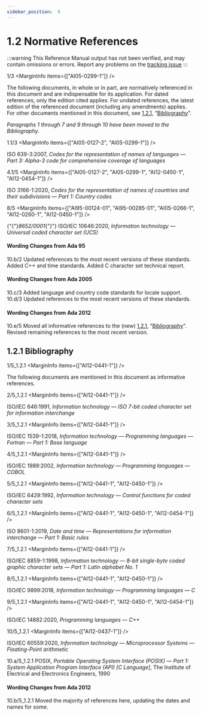 ```yaml
---
sidebar_position:  6
---
```


# 1.2 Normative References

:::warning
This Reference Manual output has not been verified,
and may contain omissions or errors.
Report any problems on the [tracking issue](https://github.com/ada-lang-io/ada-lang-io/issues/20)
:::


<MarginText>1/3</MarginText>
<MarginInfo items={["AI05-0299-1"]} />
<p>The following documents, in whole or in part, are normatively referenced in this document and are indispensable for its application. For dated references, only the edition cited applies. For undated references, the latest edition of the referenced document (including any amendments) applies. For other documents mentioned in this document, see <a href="../AA-1/AA-1.2#Subclause_1.2.1">1.2.1</a>, &ldquo;<a href="../AA-1/AA-1.2#Subclause_1.2.1">Bibliography</a>&rdquo;. <br /></p>

<p><em>Paragraphs 1 through 7 and 9 through 10 have been moved to the Bibliography.</em> <br /></p>

<MarginText>1.1/3</MarginText>
<MarginInfo items={["AI05-0127-2", "AI05-0299-1"]} />
<p>ISO 639-3:2007, <em>Codes for the representation of names of languages &mdash; Part 3: Alpha-3 code for comprehensive coverage of languages</em><br /></p>

<MarginText>4.1/5</MarginText>
<MarginInfo items={["AI05-0127-2", "AI05-0299-1", "AI12-0450-1", "AI12-0454-1"]} />
<p>ISO 3166-1:2020, <em>Codes for the representation of names of countries and their subdivisions &mdash; Part 1: Country codes</em><br /></p>

<MarginText>8/5</MarginText>
<MarginInfo items={["AI95-00124-01", "AI95-00285-01", "AI05-0266-1", "AI12-0260-1", "AI12-0450-1"]} />
<p>{"{"}<em>8652/0001</em>{"}"} ISO/IEC 10646:2020, <em>Information technology &mdash; Universal coded character set (UCS)</em><br /></p>

<AnnotatedOnly>

#### Wording Changes from Ada 95

</AnnotatedOnly>
<AnnotatedOnly>
<MarginText>10.b/2</MarginText>
<MarginInfo items={["AI95-00285-01", "AI95-00376-01", "AI95-00415-01"]} />
<Admonition type="aarm" aarm="note">
Updated references to the most recent versions of these standards. Added C++ and time standards. Added C character set technical report. <br />
</Admonition>
</AnnotatedOnly>

<AnnotatedOnly>

#### Wording Changes from Ada 2005

</AnnotatedOnly>
<AnnotatedOnly>
<MarginText>10.c/3</MarginText>
<MarginInfo items={["AI05-0127-2"]} />
<Admonition type="aarm" aarm="note">
Added language and country code standards for locale support.<br />
</Admonition>
</AnnotatedOnly>

<AnnotatedOnly>
<MarginText>10.d/3</MarginText>
<MarginInfo items={["AI05-0266-1"]} />
<Admonition type="aarm" aarm="note">
Updated references to the most recent versions of these standards. <br />
</Admonition>
</AnnotatedOnly>

<AnnotatedOnly>

#### Wording Changes from Ada 2012

</AnnotatedOnly>
<AnnotatedOnly>
<MarginText>10.e/5</MarginText>
<MarginInfo items={["AI12-0441-1", "AI12-0450-1"]} />
<Admonition type="aarm" aarm="note">
Moved all informative references to the (new) <a href="../AA-1/AA-1.2#Subclause_1.2.1">1.2.1</a>, &ldquo;<a href="../AA-1/AA-1.2#Subclause_1.2.1">Bibliography</a>&rdquo;. Revised remaining references to the most recent version. <br />
</Admonition>
</AnnotatedOnly>

<a id="Subclause_1.2.1"></a>

## 1.2.1  Bibliography

<MarginText>1/5_1.2.1</MarginText>
<MarginInfo items={["AI12-0441-1"]} />
<p>The following documents are mentioned in this document as informative references. <br /></p>

<MarginText>2/5_1.2.1</MarginText>
<MarginInfo items={["AI12-0441-1"]} />
<p>ISO/IEC 646:1991, <em>Information technology &mdash; ISO 7-bit coded character set for information interchange</em><br /></p>

<MarginText>3/5_1.2.1</MarginText>
<MarginInfo items={["AI12-0441-1"]} />
<p>ISO/IEC 1539-1:2018, <em>Information technology &mdash; Programming languages &mdash; Fortran &mdash; Part 1: Base language</em><br /></p>

<MarginText>4/5_1.2.1</MarginText>
<MarginInfo items={["AI12-0441-1"]} />
<p>ISO/IEC 1989:2002, <em>Information technology &mdash; Programming languages &mdash; COBOL</em><br /></p>

<MarginText>5/5_1.2.1</MarginText>
<MarginInfo items={["AI12-0441-1", "AI12-0450-1"]} />
<p>ISO/IEC 6429:1992, <em>Information technology &mdash; Control functions for coded character sets</em><br /></p>

<MarginText>6/5_1.2.1</MarginText>
<MarginInfo items={["AI12-0441-1", "AI12-0450-1", "AI12-0454-1"]} />
<p>ISO 8601-1:2019, <em>Date and time &mdash; Representations for information interchange &mdash; Part 1: Basic rules</em><br /></p>

<MarginText>7/5_1.2.1</MarginText>
<MarginInfo items={["AI12-0441-1"]} />
<p>ISO/IEC 8859-1:1998, <em>Information technology &mdash; 8-bit single-byte coded graphic character sets &mdash; Part 1: Latin alphabet No. 1</em><br /></p>

<MarginText>8/5_1.2.1</MarginText>
<MarginInfo items={["AI12-0441-1", "AI12-0450-1"]} />
<p>ISO/IEC 9899:2018, <em>Information technology &mdash; Programming languages &mdash; C</em><br /></p>

<MarginText>9/5_1.2.1</MarginText>
<MarginInfo items={["AI12-0441-1", "AI12-0450-1", "AI12-0454-1"]} />
<p>ISO/IEC 14882:2020, <em>Programming languages &mdash; C++</em><br /></p>

<MarginText>10/5_1.2.1</MarginText>
<MarginInfo items={["AI12-0437-1"]} />
<p>ISO/IEC 60559:2020, <em>Information technology &mdash; Microprocessor Systems &mdash; Floating-Point arithmetic</em><br /></p>

<AnnotatedOnly>
<MarginText>10.a/5_1.2.1</MarginText>
<MarginInfo items={["AI12-0437-1"]} />
<Admonition type="aarm" aarm="discussion">
<strong></strong>POSIX, <em>Portable Operating System Interface (POSIX) &mdash; Part 1: System Application Program Interface (API) [C Language]</em>, The Institute of Electrical and Electronics Engineers, 1990 <br />
</Admonition>
</AnnotatedOnly>

<AnnotatedOnly>

#### Wording Changes from Ada 2012

</AnnotatedOnly>
<AnnotatedOnly>
<MarginText>10.b/5_1.2.1</MarginText>
<MarginInfo items={["AI12-0441-1", "AI12-0450-1"]} />
<Admonition type="aarm" aarm="note">
Moved the majority of references here, updating the dates and names for some. <br />
</Admonition>
</AnnotatedOnly>

